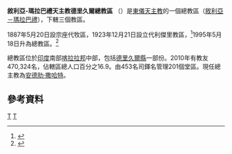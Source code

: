 {{Infobox Roman Catholic diocese
|Roman Catholic Diocese of = 敘利亞-瑪拉巴禮<br>天主教德里久爾總教區
|Latin name of diocese = Archieparchia Trichuriensis
|image = 
|caption = 
|location = [[印度|印度]]
|territory = [[喀拉拉邦|喀拉拉邦]]中部
|population = 470,324
|rite = [[敘利亞－瑪拉巴禮教會|敘利亞－瑪拉巴禮]]
|patron = 
|province = 
|established = 1887年
|cathedral = 盧德聖母主教座堂
|co-cathedral =
|leadership =總主教
|website = [http://www.bispage.net/trichurarchdioces.org/ 官方網頁]
|pope = 
|metropolitan = 安德肋·撒哈特
|ordinary = 
|coadjutor archbishop =
|coadjutor bishop =
|auxiliary =
|emeritus =
}}

'''敘利亞-瑪拉巴禮天主教德里久爾總教區''' （{{lang-la|Archieparchia Trichuriensis}}）是[[東儀天主教|東儀天主教]]的一個總教區（[[敘利亞－瑪拉巴禮教會|敘利亞－瑪拉巴禮]]），下轄三個教區。

1887年5月20日設宗座代牧區，1923年12月21日設立代利傑里教區，<ref name="dio">{{cite journal
|journal=[[宗座公報|宗座公報]]
|publisher=[[梵蒂岡出版社|梵蒂岡出版社]]
|date=1924
|volume=16
|title=Romani Pontifices
|page=257
|url=http://www.vatican.va/archive/aas/documents/AAS%2016%20%5B1924%5D%20-%20ocr.pdf
|access-date=2013-12-14
|archive-date=2013-03-03
|archive-url=https://web.archive.org/web/20130303051534/http://www.vatican.va/archive/aas/documents/AAS%2016%20[1924]%20-%20ocr.pdf
|dead-url=no
}}</ref>1995年5月18日升為總教區。<ref>{{Cite web |url=http://www.vatican.va/holy_father/john_paul_ii/apost_constitutions/documents/hf_jp-ii_apc_19950518_trichuriensis_lt.html |title=升為總教區的宗座憲令 |accessdate=2013-12-14 |archive-date=2013-12-14 |archive-url=https://web.archive.org/web/20131214184016/http://www.vatican.va/holy_father/john_paul_ii/apost_constitutions/documents/hf_jp-ii_apc_19950518_trichuriensis_lt.html |dead-url=no }}</ref>

總教區位於[[印度|印度]]南部[[喀拉拉邦|喀拉拉邦]]中部，包括[[德里久爾縣|德里久爾縣]]一部份。2010年有教友470,324名，佔轄區總人口百分之16.9。由453名司鐸名管理201個堂區。現任總主教為[[安德肋·撒哈特|安德肋·撒哈特]]。

==參考資料==
{{reflist}}
{{敘利亞-瑪拉巴禮天主教教區}}
[[Category:印度天主教教區|T]]
[[Category:敘利亞-瑪拉巴禮天主教教區|T]]